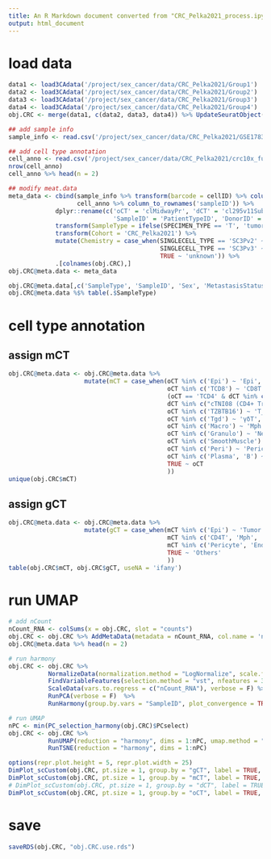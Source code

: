 ```yaml
---
title: An R Markdown document converted from "CRC_Pelka2021_process.ipynb"
output: html_document
---
```


# load data

```r
data1 <- load3CAdata('/project/sex_cancer/data/CRC_Pelka2021/Group1')
data2 <- load3CAdata('/project/sex_cancer/data/CRC_Pelka2021/Group2')
data3 <- load3CAdata('/project/sex_cancer/data/CRC_Pelka2021/Group3')
data4 <- load3CAdata('/project/sex_cancer/data/CRC_Pelka2021/Group4')
obj.CRC <- merge(data1, c(data2, data3, data4)) %>% UpdateSeuratObject()
```

```r
## add sample info
sample_info <- read.csv('/project/sex_cancer/data/CRC_Pelka2021/GSE178341_crc10x_full_c295v4_submit_metatables.csv')
```

```r
## add cell type annotation
cell_anno <- read.csv('/project/sex_cancer/data/CRC_Pelka2021/crc10x_full_c295v4_submit_cluster.csv')
nrow(cell_anno)
cell_anno %>% head(n = 2)
```

```r
## modify meat.data
meta_data <- cbind(sample_info %>% transform(barcode = cellID) %>% column_to_rownames('cellID'),
                   cell_anno %>% column_to_rownames('sampleID')) %>%
             dplyr::rename(c('oCT' = 'clMidwayPr', 'dCT' = 'cl295v11SubFull',
                             'SampleID' = 'PatientTypeID', 'DonorID' = 'PID')) %>%
             transform(SampleType = ifelse(SPECIMEN_TYPE == 'T', 'tumor', 'normal_adjacent')) %>%
             transform(Cohort = 'CRC_Pelka2021') %>% 
             mutate(Chemistry = case_when(SINGLECELL_TYPE == 'SC3Pv2' ~ "10x 3' v2",
                                          SINGLECELL_TYPE == 'SC3Pv3' ~ "10x 3' v3",
                                          TRUE ~ 'unknown')) %>%
             .[colnames(obj.CRC),]
obj.CRC@meta.data <- meta_data
```

```r
obj.CRC@meta.data[,c('SampleType', 'SampleID', 'Sex', 'MetastasisStatus')] %>% .[!duplicated(.$SampleID),] %$% table(.$Sex, .$SampleType, useNA = 'ifany')
obj.CRC@meta.data %$% table(.$SampleType)
```

# cell type annotation

## assign mCT

```r
obj.CRC@meta.data <- obj.CRC@meta.data %>%
                     mutate(mCT = case_when(oCT %in% c('Epi') ~ 'Epi', 
                                            oCT %in% c('TCD8') ~ 'CD8T',
                                            (oCT == 'TCD4' & dCT %in% c("cTNI08 (CD4+ Treg)", "cTNI09 (CD4+ Treg prolif)") == FALSE) ~ 'CD4T',
                                            dCT %in% c("cTNI08 (CD4+ Treg)", "cTNI09 (CD4+ Treg prolif)") ~ 'Treg',
                                            oCT %in% c('TZBTB16') ~ 'T_ZBTB16',
                                            oCT %in% c('Tgd') ~ 'γδT',
                                            oCT %in% c('Macro') ~ 'Mph',
                                            oCT %in% c('Granulo') ~ 'Neu',
                                            oCT %in% c('SmoothMuscle') ~ 'SMC',
                                            oCT %in% c('Peri') ~ 'Pericyte',
                                            oCT %in% c('Plasma', 'B') ~ 'B',
                                            TRUE ~ oCT
                                            ))
unique(obj.CRC$mCT)
```

## assign gCT

```r
obj.CRC@meta.data <- obj.CRC@meta.data %>%
                     mutate(gCT = case_when(mCT %in% c('Epi') ~ 'Tumor', 
                                            mCT %in% c('CD4T', 'Mph', 'Treg', 'DC', 'NK', 'Mono', 'CD8T', 'B', 'Mast', 'T_ZBTB16', 'γδT', 'Neu', 'ILC') ~ 'Immune',
                                            mCT %in% c('Pericyte', 'Endo', 'Fibro', 'SMC', 'Schwann') ~ 'Stromal',
                                            TRUE ~ 'Others'
                                            ))
table(obj.CRC$mCT, obj.CRC$gCT, useNA = 'ifany')
```

# run UMAP

```r
# add nCount
nCount_RNA <- colSums(x = obj.CRC, slot = "counts")
obj.CRC <- obj.CRC %>% AddMetaData(metadata = nCount_RNA, col.name = 'nCount_RNA')
obj.CRC@meta.data %>% head(n = 2)
```

```r
# run harmony
obj.CRC <- obj.CRC %>%
           NormalizeData(normalization.method = "LogNormalize", scale.factor = 10000, verbose = F) %>%
           FindVariableFeatures(selection.method = "vst", nfeatures = 3000, verbose = F) %>%
           ScaleData(vars.to.regress = c("nCount_RNA"), verbose = F) %>% 
           RunPCA(verbose = F)  %>% 
           RunHarmony(group.by.vars = "SampleID", plot_convergence = TRUE)
```

```r
# run UMAP
nPC <- min(PC_selection_harmony(obj.CRC)$PCselect)
obj.CRC <- obj.CRC %>% 
           RunUMAP(reduction = "harmony", dims = 1:nPC, umap.method = "uwot") %>%
           RunTSNE(reduction = "harmony", dims = 1:nPC)
```

```r
options(repr.plot.height = 5, repr.plot.width = 25)
DimPlot_scCustom(obj.CRC, pt.size = 1, group.by = "gCT", label = TRUE, label.size = 4, colors_use = pal_igv("default")(51))|
DimPlot_scCustom(obj.CRC, pt.size = 1, group.by = "mCT", label = TRUE, label.size = 4, colors_use = pal_igv("default")(51))|
# DimPlot_scCustom(obj.CRC, pt.size = 1, group.by = "dCT", label = TRUE, label.size = 4, colors_use = paletteer::paletteer_d('palettesForR::Web', 100))|
DimPlot_scCustom(obj.CRC, pt.size = 1, group.by = "oCT", label = TRUE, label.size = 4, colors_use = paletteer::paletteer_d('palettesForR::Web', 100))
```

# save

```r
saveRDS(obj.CRC, "obj.CRC.use.rds")
```

